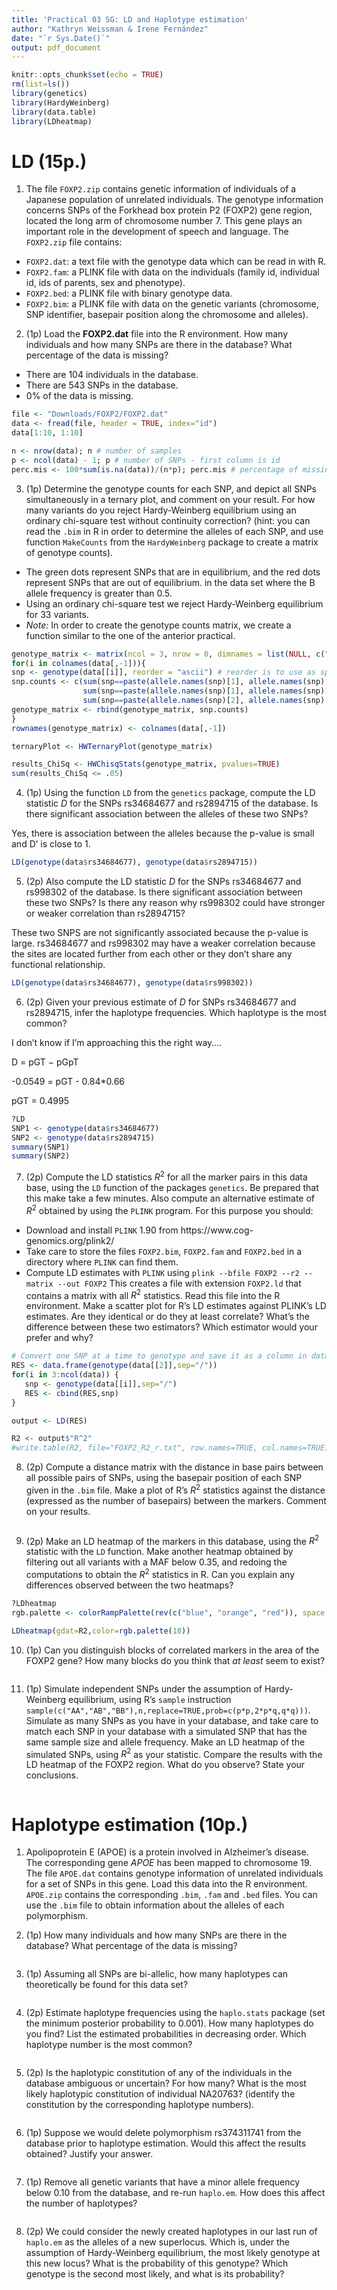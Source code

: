 ```yaml
---
title: 'Practical 03 SG: LD and Haplotype estimation'
author: "Kathryn Weissman & Irene Fernández"
date: "`r Sys.Date()`"
output: pdf_document
---
```


```r
knitr::opts_chunk$set(echo = TRUE)
rm(list=ls())
library(genetics)
library(HardyWeinberg)
library(data.table)
library(LDheatmap)
```


# LD (15p.)

1. The file `FOXP2.zip` contains genetic information of individuals of a Japanese population of unrelated
individuals. The genotype information concerns SNPs of the Forkhead box protein P2 (FOXP2) gene
region, located the long arm of chromosome number 7. This gene plays an important role in the
development of speech and language. The `FOXP2.zip` file contains:

* `FOXP2.dat`: a text file with the genotype data which can be read in with R.
* `FOXP2.fam`: a PLINK file with data on the individuals (family id, individual id, ids of parents, sex and
phenotype).
* `FOXP2.bed`: a PLINK file with binary genotype data.
* `FOXP2.bim`: a PLINK file with data on the genetic variants (chromosome, SNP identifier, basepair
position along the chromosome and alleles).


2. (1p) Load the **FOXP2.dat** file into the R environment. How many individuals and how many SNPs
are there in the database? What percentage of the data is missing?

* There are 104 individuals in the database.
* There are 543 SNPs in the database.
* 0% of the data is missing.

```r
file <- "Downloads/FOXP2/FOXP2.dat"
data <- fread(file, header = TRUE, index="id")
data[1:10, 1:10]
```

```r
n <- nrow(data); n # number of samples
p <- ncol(data) - 1; p # number of SNPs - first column is id
perc.mis <- 100*sum(is.na(data))/(n*p); perc.mis # percentage of missing data overall
```

3. (1p) Determine the genotype counts for each SNP, and depict all SNPs simultaneously in a ternary
plot, and comment on your result. For how many variants do you reject Hardy-Weinberg equilibrium
using an ordinary chi-square test without continuity correction? (hint: you can read the `.bim` in R
in order to determine the alleles of each SNP, and use function `MakeCounts` from the `HardyWeinberg`
package to create a matrix of genotype counts).

* The green dots represent SNPs that are in equilibrium, and the red dots represent SNPs that are out
of equilibrium.
in the data set where the B allele frequency is greater than 0.5.
* Using an ordinary chi-square test we reject Hardy-Weinberg equilibrium for 33 variants.
* *Note:* In order to create the genotype counts matrix, we create a function similar to the one of the
anterior practical.

```r
genotype_matrix <- matrix(ncol = 3, nrow = 0, dimnames = list(NULL, c("AA", "AB", "BB")))
for(i in colnames(data[,-1])){
snp <- genotype(data[[i]], reorder = "ascii") # reorder is to use as specific order for the alleles
snp.counts <- c(sum(snp==paste(allele.names(snp)[1], allele.names(snp)[1], sep = "/")),
                sum(snp==paste(allele.names(snp)[1], allele.names(snp)[2], sep = "/")),
                sum(snp==paste(allele.names(snp)[2], allele.names(snp)[2], sep = "/")))
genotype_matrix <- rbind(genotype_matrix, snp.counts)
}
rownames(genotype_matrix) <- colnames(data[,-1])
```

```r
ternaryPlot <- HWTernaryPlot(genotype_matrix)
```

```r
results_ChiSq <- HWChisqStats(genotype_matrix, pvalues=TRUE)
sum(results_ChiSq <= .05)
```

4. (1p) Using the function `LD` from the `genetics` package, compute the LD statistic *D* for the SNPs
rs34684677 and rs2894715 of the database. Is there significant association between the alleles of these
two SNPs?

Yes, there is association between the alleles because the p-value is small and D' is close to 1.

```r
LD(genotype(data$rs34684677), genotype(data$rs2894715))
```

5. (2p) Also compute the LD statistic *D* for the SNPs rs34684677 and rs998302 of the database. Is there
significant association between these two SNPs? Is there any reason why rs998302 could have stronger
or weaker correlation than rs2894715?

These two SNPS are not significantly associated because the p-value is large. rs34684677 and rs998302 may have a weaker correlation because the sites are located further from each other or they don't share any functional relationship.

```r
LD(genotype(data$rs34684677), genotype(data$rs998302))
```

6. (2p) Given your previous estimate of *D* for SNPs rs34684677 and rs2894715, infer the haplotype
frequencies. Which haplotype is the most common?

I don't know if I'm approaching this the right way....

D = pGT − pGpT

-0.0549 = pGT - 0.84*0.66

pGT = 0.4995

```r
?LD
SNP1 <- genotype(data$rs34684677)
SNP2 <- genotype(data$rs2894715)
summary(SNP1)
summary(SNP2)
```

7. (2p) Compute the LD statistics $R^2$ for all the marker pairs in this data base, using the `LD` function of
the packages `genetics`. Be prepared that this make take a few minutes. Also compute an alternative
estimate of $R^2$ obtained by using the `PLINK` program. For this purpose you should:

* Download and install `PLINK` 1.90 from https://www.cog-genomics.org/plink2/
* Take care to store the files `FOXP2.bim`, `FOXP2.fam` and `FOXP2.bed` in a directory where `PLINK` can
find them.
* Compute LD estimates with `PLINK` using `plink --bfile FOXP2 --r2 --matrix --out FOXP2` This
creates a file with extension `FOXP2.ld` that contains a matrix with all $R^2$ statistics. Read this file into
the R environment. Make a scatter plot for R’s LD estimates against PLINK’s LD estimates. Are they
identical or do they at least correlate? What’s the difference between these two estimators? Which
estimator would your prefer and why?

```r
# Convert one SNP at a time to genotype and save it as a column in dataframe.
RES <- data.frame(genotype(data[[2]],sep="/"))
for(i in 3:ncol(data)) {
   snp <- genotype(data[[i]],sep="/")
   RES <- cbind(RES,snp)
}
```

```r
output <- LD(RES)
```

```r
R2 <- output$"R^2"
#write.table(R2, file="FOXP2_R2_r.txt", row.names=TRUE, col.names=TRUE)
```



8. (2p) Compute a distance matrix with the distance in base pairs between all possible pairs of SNPs,
using the basepair position of each SNP given in the `.bim` file. Make a plot of R’s $R^2$ statistics against
the distance (expressed as the number of basepairs) between the markers. Comment on your results.

```r

```

9. (2p) Make an LD heatmap of the markers in this database, using the $R^2$ statistic with the `LD` function.
Make another heatmap obtained by filtering out all variants with a MAF below 0.35, and redoing the
computations to obtain the $R^2$ statistics in R. Can you explain any differences observed between the
two heatmaps?

```r
?LDheatmap
rgb.palette <- colorRampPalette(rev(c("blue", "orange", "red")), space = "rgb")

LDheatmap(gdat=R2,color=rgb.palette(18))
```

10. (1p) Can you distinguish blocks of correlated markers in the area of the FOXP2 gene? How many blocks
do you think that *at least* seem to exist?

```r

```

11. (1p) Simulate independent SNPs under the assumption of Hardy-Weinberg equilibrium, using R’s `sample`
instruction `sample(c("AA","AB","BB"),n,replace=TRUE,prob=c(p*p,2*p*q,q*q)))`. Simulate as
many SNPs as you have in your database, and take care to match each SNP in your database with
a simulated SNP that has the same sample size and allele frequency. Make an LD heatmap of the
simulated SNPs, using $R^2$ as your statistic. Compare the results with the LD heatmap of the FOXP2
region. What do you observe? State your conclusions.

```r

```



# Haplotype estimation (10p.)

1. Apolipoprotein E (APOE) is a protein involved in Alzheimer’s disease. The corresponding gene *APOE*
has been mapped to chromosome 19. The file `APOE.dat` contains genotype information of unrelated
individuals for a set of SNPs in this gene. Load this data into the R environment. `APOE.zip` contains
the corresponding `.bim`, `.fam` and `.bed` files. You can use the `.bim` file to obtain information about
the alleles of each polymorphism.

2. (1p) How many individuals and how many SNPs are there in the database? What percentage of the
data is missing?

```r

```

3. (1p) Assuming all SNPs are bi-allelic, how many haplotypes can theoretically be found for this data set?

```r

```

4. (2p) Estimate haplotype frequencies using the `haplo.stats` package (set the minimum posterior probability
to 0.001). How many haplotypes do you find? List the estimated probabilities in decreasing order.
Which haplotype number is the most common?

```r

```

5. (2p) Is the haplotypic constitution of any of the individuals in the database ambiguous or uncertain?
For how many? What is the most likely haplotypic constitution of individual NA20763? (identify the
constitution by the corresponding haplotype numbers).

```r

```

6. (1p) Suppose we would delete polymorphism rs374311741 from the database prior to haplotype estimation.
Would this affect the results obtained? Justify your answer.

```r

```

7. (1p) Remove all genetic variants that have a minor allele frequency below 0.10 from the database, and
re-run `haplo.em`. How does this affect the number of haplotypes?

```r

```

8. (2p) We could consider the newly created haplotypes in our last run of `haplo.em` as the alleles of a new
superlocus. Which is, under the assumption of Hardy-Weinberg equilibrium, the most likely genotype
at this new locus? What is the probability of this genotype? Which genotype is the second most likely,
and what is its probability?
